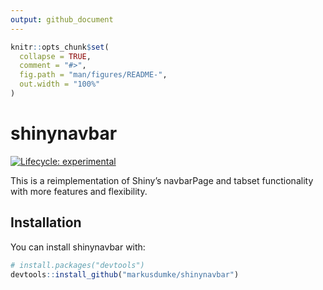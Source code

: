 ```yaml
---
output: github_document
---
```


<!-- README.md is generated from README.Rmd. Please edit that file -->

```r
knitr::opts_chunk$set(
  collapse = TRUE,
  comment = "#>",
  fig.path = "man/figures/README-",
  out.width = "100%"
)
```

# shinynavbar

<!-- badges: start -->
[![Lifecycle: experimental](https://img.shields.io/badge/lifecycle-experimental-orange.svg)](https://www.tidyverse.org/lifecycle/#experimental)
<!-- badges: end -->

This is a reimplementation of Shiny's navbarPage and tabset functionality with more features and 
flexibility.

## Installation

You can install shinynavbar with:

``` r
# install.packages("devtools")
devtools::install_github("markusdumke/shinynavbar")
```
